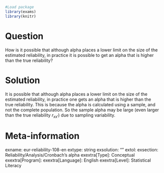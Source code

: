 ```r
#Load package
library(exams)
library(knitr)
```
Question
========
How is it possible that although alpha places a lower limit on the size of the estimated reliability, in practice it is possible to get an alpha that is higher than the true reliability?


Solution
========
It is possible that although alpha places a lower limit on the size of the estimated reliability, in practice one gets an alpha that is higher than the true reliability. This is because the alpha is calculated using a sample, and not the complete population. So the sample alpha may be large (even larger than the true reliability $r_{xx'}$) due to sampling variability.


Meta-information
================
exname: eur-reliability-108-en
extype: string
exsolution: ""
extol: 
exsection: Reliability/Analysis/Cronbach's alpha
exextra[Type]: Conceptual
exextra[Program]: 
exextra[Language]: English
exextra[Level]: Statistical Literacy
